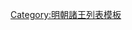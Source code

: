 {{ming|title=明朝韓國諸王|ed=韓國|head=[[洪武]]二十四年（[[1391年]]）封，[[永乐]]二十二年（[[1424年]]）就藩陕西[[平涼府]]|
{{ming/title}}
{{ming/list|韓憲王|[[朱松 (明朝)|朱松]]|朱元璋、庶二十子|[[1391年]]─[[1407年]]|[[洪武]]十三年五月二十三日生，母妃周氏。洪武二十四年四月十三日封，未就藩。[[永乐]]五年十月二十日薨。在位十七年，寿二十八。葬於南京向山之原。妃冯氏，都督冯诚之女，葬平凉府平凉县鸾凤山。}}
{{ming/list|韓恭王|[[朱沖𤊨]]|朱松、嫡一子|[[1411年]]─[[1440年]]|[[永乐]]二年封世子，九年襲封。二十二年之藩平涼府。[[正统 (年号)|正統]]五年薨。在位二十九年，寿四十四。}}
{{ming/list|韓懷王|[[朱範圯]]|朱沖𤊨、庶一子|[[1443年]]─[[1444年]]|[[正统 (年号)|正統]]二年封開城王，八年襲封，九年薨。在位兩年，寿二十五，無子。}}
{{ming/list|韓靖王|[[朱範𡊁|朱範{{僻字|𡊁|⿰土卬}}]]<ref name=msl>《明實錄》</ref><ref>《韓王（朱範𡊁）壙志文》</ref>|朱沖𤊨、庶二子|[[1446年]]─[[1450年]]|[[正统 (年号)|正統]]二年封西鄉王，十一年進封，[[景泰 (明朝)|景泰]]元年薨，在位五年，寿三十。}}
{{ming/list|韓惠王|[[朱徵釙]]|朱範{{僻字|𡊁|⿰土卬}}、庶一子|[[1450年]]─[[1469年]]|初封高陵王，[[景泰]]元年襲封。[[成化]]五年薨。在位二十年，壽三十。}}
{{ming/list|韓世子|[[朱偕汸]]<ref>《[[石匱書]]》</ref>|朱徵釙、庶一子||不知何年封世子。先卒。}}
{{ming/list|韓悼王|[[朱偕㳘]]|朱徵釙、庶二子|[[1469年]]─[[1474年]]|[[成化]]元年封廣安王，成化五年襲封。成化十年薨，在位六年，寿二十。無子。}}
{{ming/list|韓康王|[[朱偕灊]]|朱徵釙、庶三子|[[1476年]]─[[1501年]]|[[成化]]五年封彰化王，十二年進封。[[弘治]]十四年薨，在位二十六年，寿四十二。}}
{{ming/list|韓昭王|[[朱旭櫏]]|朱偕灊、庶一子|[[1504年]]─[[1534年]]|[[弘治]]七年封渭源王，十七年襲封。[[嘉靖]]十三年薨，在位三十一年，寿五十一。}}
{{ming/list|韓定王|[[朱融燧]]|朱旭櫏、嫡二子|[[1536年]]─[[1565年]]|[[正德 (明朝)|正德]]十年封世子，[[嘉靖]]十五年襲封，在位三十年，寿六十二。嘉靖四十四年薨。}}
{{ming/list|韓安王|[[朱謨㙉]]|朱融燧、嫡一子|追封|初封世孫，[[嘉靖]]十七年改封世子，四十年薨，寿四十二。諡悼恭。後子朗錡襲封，追封其為韓王，改諡曰安。}}
{{ming/list|韓端王|[[朱朗錡]]|朱謨㙉、庶二子|[[1569年]]─[[1606年]]|初封鎮國將軍，[[嘉靖]]四十五年改封世孫，[[隆庆]]三年襲封，[[萬曆]]三十四年薨。}}
{{ming/list|韓簡王|[[朱璟浤]]|朱朗錡、嫡一子|追封|[[隆庆]]四年封世子。[[萬曆]]二十八年薨。諡敬安。其孫亶塉襲封韓王後追封其為韓王，改諡曰簡。}}
{{ming/list|韓莊王|[[朱逵𣏌]]|朱璟浤、嫡一子|追封|[[萬曆]]初生，二十年封世孫，三十六年薨。諡溫穆。其子亶塉封韓王後追封其為韓王，改諡曰莊。}}
{{ming/list|韓敬王<ref>《乾隆甘肅通志》卷之第二十五陵墓：“韓王墓：懷王、靖王、惠王、悼王、康王、昭王、莊王、敬王墓，俱在平涼縣東南。”</ref>|[[朱亶𡺊]]<ref>韓王亶𡺊造鼎形銅爐銘文，《崆峒金石》，甘肅人民美術出版社，2014年，第122-123頁。</ref><ref name=msl/>|朱逵𣏌、嫡一子|[[1611年]]─？年|[[萬曆]]三十八年封世曾孫，三十九年襲封，薨。}}
{{ming/list|韓□王|[[朱韶䐾]]<ref>《[[清實錄|清世祖实录]]》：「……挟崇祯帝太子朱慈烺、第三子定王、第四子等三子，以及崇祯宗室山西太原府晋王朱审煊，潞王府秦王，陕西省西安府秦王朱顺吉，平阳府'''汉王朱邵道'''，郡王绥德王、襄陵王、山阴王……」，「韓王」誤作「汉王」，「邵」疑為「韶」，「道」疑為「䐾」</ref><ref>《[[朝鲜王朝实录]]·仁祖大王实录》：「……执崇祯太子朱慈照、并其第二、第四子及太原府晋王、潞安府瀋王、西安府秦王、平凉府韩王，又有西德王、襄陵王、山阴王及吴三桂之父吴襄于阵前，欲降三桂。三桂不降。……」</ref><ref>《中国明朝档案总汇·第84册》：「……韩王韶䐾……」</ref>|朱亶{{缺字||41}}、子|？年─[[1644年]]|不知何年襲封，[[崇禎]]十七年李自成陷平涼府後被挾西行，被處決。}}
{{ming/list|韓□王|[[朱璟溧]]||？年─？年|}}
{{ming/note|備註}}
{{ming/note|ref}}
}}<noinclude>
[[Category:明朝諸王列表模板]]
</noinclude>
